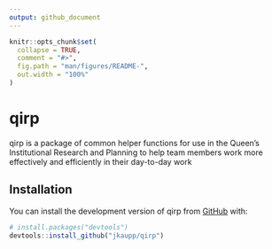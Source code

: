 ```yaml
---
output: github_document
---
```


<!-- README.md is generated from README.Rmd. Please edit that file -->

```r
knitr::opts_chunk$set(
  collapse = TRUE,
  comment = "#>",
  fig.path = "man/figures/README-",
  out.width = "100%"
)
```

# qirp

qirp is a package of common helper functions for use in the Queen's Institutional Research and Planning to help team members work more effectively and efficiently in their day-to-day work

## Installation

You can install the development version of qirp from [GitHub](https://github.com/) with:

``` r
# install.packages("devtools")
devtools::install_github("jkaupp/qirp")
```
